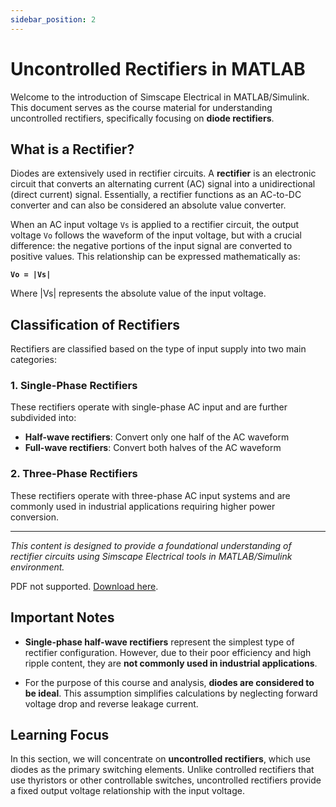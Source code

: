 ```yaml
---
sidebar_position: 2
---
```


# Uncontrolled Rectifiers in MATLAB

Welcome to the introduction of Simscape Electrical in MATLAB/Simulink. This document serves as the course material for understanding uncontrolled rectifiers, specifically focusing on **diode rectifiers**.

## What is a Rectifier?

Diodes are extensively used in rectifier circuits. A **rectifier** is an electronic circuit that converts an alternating current (AC) signal into a unidirectional (direct current) signal. Essentially, a rectifier functions as an AC-to-DC converter and can also be considered an absolute value converter.

When an AC input voltage `Vs` is applied to a rectifier circuit, the output voltage `Vo` follows the waveform of the input voltage, but with a crucial difference: the negative portions of the input signal are converted to positive values. This relationship can be expressed mathematically as:

**`Vo = |Vs|`**

Where |Vs| represents the absolute value of the input voltage.

## Classification of Rectifiers

Rectifiers are classified based on the type of input supply into two main categories:

### 1. Single-Phase Rectifiers
These rectifiers operate with single-phase AC input and are further subdivided into:
- **Half-wave rectifiers**: Convert only one half of the AC waveform
- **Full-wave rectifiers**: Convert both halves of the AC waveform

### 2. Three-Phase Rectifiers
These rectifiers operate with three-phase AC input systems and are commonly used in industrial applications requiring higher power conversion.

---


*This content is designed to provide a foundational understanding of rectifier circuits using Simscape Electrical tools in MATLAB/Simulink environment.*

<object data="/docs/assets/speed_control_induction_motor.pdf" type="application/pdf" width="100%" height="600px">
  <p>PDF not supported. <a href="/docs/assets/speed_control_induction_motor.pdf.pdf">Download here</a>.</p>
</object>


## Important Notes

- **Single-phase half-wave rectifiers** represent the simplest type of rectifier configuration. However, due to their poor efficiency and high ripple content, they are **not commonly used in industrial applications**.

- For the purpose of this course and analysis, **diodes are considered to be ideal**. This assumption simplifies calculations by neglecting forward voltage drop and reverse leakage current.


## Learning Focus

In this section, we will concentrate on **uncontrolled rectifiers**, which use diodes as the primary switching elements. Unlike controlled rectifiers that use thyristors or other controllable switches, uncontrolled rectifiers provide a fixed output voltage relationship with the input voltage.
